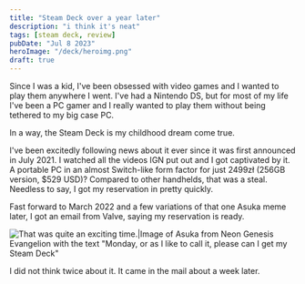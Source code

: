 ```yaml
---
title: "Steam Deck over a year later"
description: "i think it's neat"
tags: [steam deck, review]
pubDate: "Jul 8 2023"
heroImage: "/deck/heroimg.png"
draft: true
---
```




Since I was a kid, I've been obsessed with video games and I wanted to play them anywhere I went. I've had a Nintendo DS, but for most of my life I've been a PC gamer and I really wanted to play them without being tethered to my big case PC.

In a way, the Steam Deck is my childhood dream come true.

I've been excitedly following news about it ever since it was first announced in July 2021. I watched all the videos IGN put out and I got captivated by it. A portable PC in an almost Switch-like form factor for just 2499zł (256GB version, $529 USD)? Compared to other handhelds, that was a steal. Needless to say, I got my reservation in pretty quickly.

Fast forward to March 2022 and a few variations of that one Asuka meme later, I got an email from Valve, saying my reservation is ready.

![That was quite an exciting time.|Image of Asuka from Neon Genesis Evangelion with the text "Monday, or as I like to call it, please can I get my Steam Deck"](/deck/steam_pls.jpg)

I did not think twice about it. It came in the mail about a week later.
